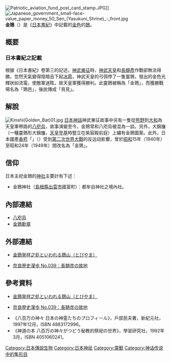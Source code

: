 [[File:Patriotic_aviation_fund_post_card_stamp.JPG|thumb]]]]
[[File:Japanese_government_small-face-value_paper_money_50_Sen_(Yasukuni_Shrine)_-_front.jpg|thumb]]
'''金鵄'''（{{lang-ja|きんし}}）是《[[日本書紀|日本書紀]]》中記載的[[金色|金色]]的[[鳶|鵄]]。

== 概要 ==
=== 日本書紀之記載 ===
根據《日本書紀》卷第三的記述，[[神武東征|神武東征]]時，[[神武天皇|神武天皇]]和[[長髓彥|長髓彥]]作戰卻無法得勝。忽然天氣變得陰暗且下起[[冰雹|冰雹]]，神武天皇的弓弭停了一隻靈鵄，發出的金色光輝狀如流電，使敵軍迷眩，故天皇軍獲得勝利。此靈鵄被稱為「金鵄」，而獲勝戰場名為「鵄邑」，後訛傳成「鳥見」。

== 解說 ==
[[File:Kinshi(Golden_Bat)01.jpg|thumb]]
[[日本神話|日本神話]]神武東征故事中另有一隻從[[熊野|熊野]]到[[大和國|大和]]為天皇軍帶路的[[八咫烏|八咫烏]]，故事演變至今，金鵄常和八咫烏被混為一談。另外，大錦旛（一種靈鵄形大錦旛，[[天皇|天皇]][[即位|登基]]時豎立在紫宸殿前庭）上繡有金鵄圖案。此外，日本國產[[香菸|香菸]]「{{link-ja|金蝙蝠 (香烟)|ゴールデンバット|Golden Bat}}」（{{lang|ja|ゴールデンバット}}）受到[[第二次世界大戰|第二次世界大戰]]的反{{link-ja|敌性语|敵性語}}运动影響，曾於[[昭和|昭和]]15年（1940年）至昭和24年（1949年）間改名為「金鵄」。

== 信仰 ==
日本主祀金鵄的[[神社|神社]]主要計有下述：
* 金鵄神社（[[島根縣|島根縣]][[出雲市|出雲市]]國富町）：都牟自神社之境內社。

== 內部連結 ==
* [[八咫烏|八咫烏]]
* [[金鵄勳章|金鵄勳章]]

== 外部連結 ==
* {{ja}}[http://www.tukinohikari.jp/jinja-nara/topics-iko-tobiyama/index.html 金鵄発祥之処といわれる鵄山（とびやま）] {{Wayback|url=http://www.tukinohikari.jp/jinja-nara/topics-iko-tobiyama/index.html |date=20130618031636 }}
* {{ja}}[http://www5.kcn.ne.jp/~book-h/mm042.html 奈良歴史漫歩 No.039：長髄彦の故地] {{Wayback|url=http://www5.kcn.ne.jp/~book-h/mm042.html |date=20130114025933 }}

== 參考資料 ==
* {{ja}}[http://www.tukinohikari.jp/jinja-nara/topics-iko-tobiyama/index.html 金鵄発祥之処といわれる鵄山（とびやま）] {{Wayback|url=http://www.tukinohikari.jp/jinja-nara/topics-iko-tobiyama/index.html |date=20130618031636 }}
* {{ja}}[http://www5.kcn.ne.jp/~book-h/mm042.html 奈良歴史漫歩 No.039：長髄彦の故地] {{Wayback|url=http://www5.kcn.ne.jp/~book-h/mm042.html |date=20130114025933 }}
* 《八百万の神々 日本の神霊たちのプロフィール》，戶部民夫著，新紀元社，1997年12月，ISBN 4883172996。
* 《神道の本 八百万の神々がつどう秘教的祭祀の世界》，學習研究社，1992年3月，ISBN 4051060241。
{{Reflist}}

[[Category:日本傳說生物|Category:日本傳說生物]]
[[Category:日本神祇|Category:日本神祇]]
[[Category:靈獸|Category:靈獸]]
[[Category:神话传说中的隼形目|Category:神话传说中的隼形目]]